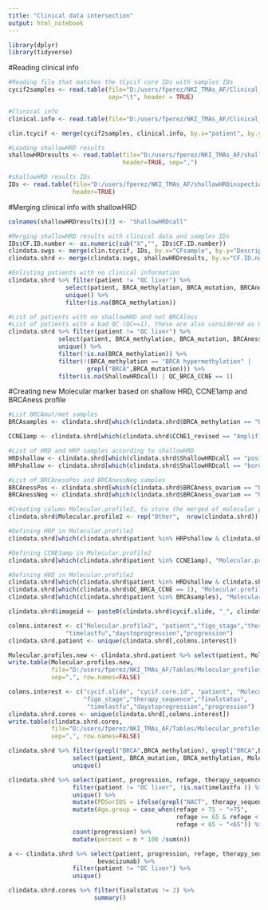 ---
title: "Clinical data intersection"
output: html_notebook
---


```{r}
library(dplyr)
library(tidyverse)
```


#Reading clinical info
```{r}
#Reading file that matches the tCycif core IDs with samples IDs
cycif2samples <- read.table(file="D:/users/fperez/NKI_TMAs_AF/Clinical_intersection/All-slides_cycif2samples.txt",
                            sep="\t", header = TRUE)

#Clinical info
clinical.info <- read.table(file="D:/users/fperez/NKI_TMAs_AF/Clinical_data/T-CycIF.updated.csv", sep=",", header = TRUE)

clin.tcycif <- merge(cycif2samples, clinical.info, by.x="patient", by.y="TnumberAVL", all.x = TRUE)

#Loading shallowHRD results
shallowHRDresults <- read.table(file="D:/users/fperez/NKI_TMAs_AF/shallowHRDinspection/shallowHRD_summary_table.csv",
                                header=TRUE, sep=",")

#shallowHRD results IDs
IDs <- read.table(file="D:/users/fperez/NKI_TMAs_AF/shallowHRDinspection/sample_names_sWGS.csv", sep=",",
                  header=TRUE)
```



#Merging clinical info with shallowHRD 
```{r}
colnames(shallowHRDresults)[3] <- "ShallowHRDcall"

#Merging shallowHRD results with clinical data and samples IDs
IDs$CF.ID.number <- as.numeric(sub("X","", IDs$CF.ID.number))
clindata.swgs <- merge(clin.tcycif, IDs, by.x="CFsample", by.y="Description", all.x = TRUE)
clindata.shrd <- merge(clindata.swgs, shallowHRDresults, by.x="CF.ID.number", by.y="Sample", all.x = TRUE)

#Enlisting patients with no clinical information
clindata.shrd %>% filter(patient != "OC liver") %>% 
                select(patient, BRCA_methylation, BRCA_mutation, BRCAness_ovarium, QC_BRCA_CCNE, timelastfu) %>%
                unique() %>% 
                filter(is.na(BRCA_methylation))

#List of patients with no shallowHRD and not BRCAloss
#List of patients with a bad QC (QC==1), these are also considered as Others
clindata.shrd %>% filter(patient != "OC liver") %>% 
              select(patient, BRCA_methylation, BRCA_mutation, BRCAness_ovarium, QC_BRCA_CCNE, ShallowHRDcall) %>%
              unique() %>% 
              filter(!is.na(BRCA_methylation)) %>% 
              filter(!(BRCA_methylation == "BRCA hypermethylation" |
                      grepl("BRCA",BRCA_mutation))) %>% 
              filter(is.na(ShallowHRDcall) | QC_BRCA_CCNE == 1)
```


#Creating new Molecular marker based on shallow HRD, CCNE1amp and BRCAness profile
```{r}
#List BRCAmut/met samples
BRCAsamples <- clindata.shrd[which(clindata.shrd$BRCA_methylation == "BRCA hypermethylation" | grepl("BRCA", clindata.shrd$BRCA_mutation)),"patient"]

CCNE1amp <- clindata.shrd[which(clindata.shrd$CCNE1_revised == "Amplification"), "patient"]

#List of HRD and HRP samples according to shallowHRD
HRDshallow <- clindata.shrd[which(clindata.shrd$ShallowHRDcall == "positive"),"patient"]
HRPshallow <- clindata.shrd[which(clindata.shrd$ShallowHRDcall == "borderline" | clindata.shrd$ShallowHRDcall == "negative"),"patient"]

#List of BRCAnessPos and BRCAnessNeg samples
BRCAnessPos <- clindata.shrd[which(clindata.shrd$BRCAness_ovarium == "BRCAness mutation"),"patient"]
BRCAnessNeg <- clindata.shrd[which(clindata.shrd$BRCAness_ovarium == "No BRCAness mutation"),"patient"]

#Creating column Molecular.profile2, to store the merged of molecular profiles
clindata.shrd$Molecular.profile2 <- rep("Other",  nrow(clindata.shrd))

#Defining HRP in Molecular.profile2
clindata.shrd[which(clindata.shrd$patient %in% HRPshallow & clindata.shrd$patient %in% BRCAnessNeg), "Molecular.profile2"] <- "HRP"

#Defining CCNE1amp in Molecular.profile2
clindata.shrd[which(clindata.shrd$patient %in% CCNE1amp), "Molecular.profile2"] <- "CCNE1amp"

#Defining HRD in Molecular.profile2
clindata.shrd[which(clindata.shrd$patient %in% HRDshallow & clindata.shrd$patient %in% BRCAnessPos), "Molecular.profile2"] <- "HRD"
clindata.shrd[which(clindata.shrd$QC_BRCA_CCNE == 1), "Molecular.profile2"] <- "Other"
clindata.shrd[which(clindata.shrd$patient %in% BRCAsamples), "Molecular.profile2"] <- "BRCAmut/met"

clindata.shrd$imageid <- paste0(clindata.shrd$cycif.slide, "_", clindata.shrd$cycif.core.id)

colmns.interest <- c("Molecular.profile2", "patient","figo_stage","therapy_sequence","finalstatus",
                "timelastfu","daystoprogression","progression")
clindata.shrd.patient <- unique(clindata.shrd[,colmns.interest])

Molecular.profiles.new <- clindata.shrd.patient %>% select(patient, Molecular.profile2, therapy_sequence)
write.table(Molecular.profiles.new,
            file="D:/users/fperez/NKI_TMAs_AF/Tables/Molecular_profiles_patients_20231208.csv",
            sep=",", row.names=FALSE)
```


```{r}
colmns.interest <- c("cycif.slide", "cycif.core.id", "patient", "Molecular.profile2",
                     "figo_stage","therapy_sequence","finalstatus",
                      "timelastfu","daystoprogression","progression")
clindata.shrd.cores <- unique(clindata.shrd[,colmns.interest])
write.table(clindata.shrd.cores,
            file="D:/users/fperez/NKI_TMAs_AF/Tables/Molecular_profiles_cores_20230314.csv",
            sep=",", row.names=FALSE)

```


```{r}
clindata.shrd %>% filter(grepl("BRCA",BRCA_methylation), grepl("BRCA",BRCA_mutation)) %>% 
                  select(patient, BRCA_mutation, BRCA_methylation, Molecular.profile2, Molecular_profile) %>% 
                  unique()
```



```{r}
clindata.shrd %>% select(patient, progression, refage, therapy_sequence, Molecular.profile2, timelastfu) %>%
                  filter(patient != "OC liver", !is.na(timelastfu )) %>% 
                  unique() %>% 
                  mutate(PDSorIDS = ifelse(grepl("NACT", therapy_sequence), "NACT","PDS")) %>%
                  mutate(Age.group = case_when(refage > 75 ~ ">75",
                                               refage >= 65 & refage < 75 ~ "65-75",
                                               refage < 65 ~ "<65")) %>% 
                  count(progression) %>% 
                  mutate(percent = n * 100 /sum(n))
```

```{r}
a <- clindata.shrd %>% select(patient, progression, refage, therapy_sequence, Molecular.profile2,
                         bevacizumab) %>%
                  filter(patient != "OC liver") %>% 
                  unique()
```

```{r}
clindata.shrd.cores %>% filter(finalstatus != 2) %>% 
                        summary()
```

